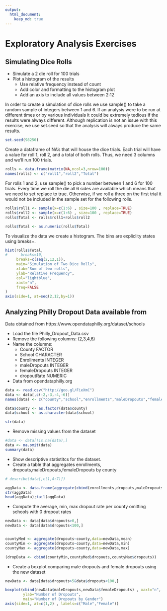 ```yaml
---
output:  
  html_document:  
    keep_md: true  
---
```


# Exploratory Analysis Exercises   

## Simulating Dice Rolls

  * Simulate a 2 die roll for 100 trials
  * Plot a histogram of the results
    + Use relative frequency instead of count
    + Add color and formatting to the histogram plot
    + Add an axis to include all values between 2:12


In order to create a simulation of dice rolls we use sample() to take a random sample of integers between 1 and 6.  If an analysis were to be run at different times or by various individuals it could be extremely tedious if the results were always different.  Although replication is not an issue with this exercise, we use set.seed so that the analysis will always produce the same results.
```r
set.seed(98250)
```

Create a dataframe of NA's that will house the dice trials.  Each trial will have a value for roll 1, roll 2, and a total of both rolls.  Thus, we need 3 columns and we'll run 100 trials. 
```r
rolls <- data.frame(matrix(NA,ncol=3,nrow=100))   
names(rolls) <- c("roll1","roll2","Total")
```

For rolls 1 and 2, use sample() to pick a number between 1 and 6 for 100 trials.  Every time we roll the die all 6 sides are available which means that we need to set replace to true.  Otherwise, if we roll a three on the first trial it would not be included in the sample set for the following rolls.
```r
rolls$roll1 <- sample(x=c(1:6) , size=100 , replace=TRUE)
rolls$roll2 <- sample(x=c(1:6) , size=100 , replace=TRUE)
rolls$Total <- rolls$roll1+rolls$roll2

rolls$Total <- as.numeric(rolls$Total)
```


To visualize the data we create a histogram.  The bins are expliclity states using breaks=.
```r
hist(rolls$Total,
#      breaks=10,
     breaks=c(seq(2,12,1)),
     main="Simulation of Two Dice Rolls",
     xlab="Sum of two rolls",
     ylab="Relative Frequency",
     col="lightblue",
     xaxt="n",
     freq=FALSE
)
axis(side=1, at=seq(2,12,by=1))
```




## Analyzing Philly Dropout Data available from 

Data obtained from https://www.opendataphilly.org/dataset/schools

* Load the file Philly_Dropout_Data.csv
* Remove the following columns: (2,3,4,6)
* Name the columns:
    + County FACTOR
    + School CHARACTER
    + Enrollments INTEGER
    + maleDropouts INTEGER
    + femaleDropouts INTEGER
    + dropoutRate NUMERIC
* Data from opendataphilly.org

```r

data <- read.csv("http://goo.gl/FieXmC")
data <- data[,c(-2,-3,-4,-6)]
names(data) <- c("county","school","enrollments","maleDropouts","femaleDropouts","dropouts","dropoutRate")

data$county <- as.factor(data$county)
data$school <- as.character(data$school)

str(data)

```

  * Remove missing values from the dataset

```{r]}
#data <- data[!is.na(data),]
data <- na.omit(data)
summary(data)
```

* Show descriptive statistitcs for the dataset.
* Create a table that aggregates enrollments, dropouts,maleDropouts,femaleDropouts by county

```r

# describe(data[,c(1,4:7)])

aggData <- data.frame(aggregate(cbind(enrollments,dropouts,maleDropouts,femaleDropouts)~county,data=data,sum))
str(aggData)
head(aggData);tail(aggData)

```

* Compute the average, min, max dropout rate per county omitting schools with 0 dropout rates
```r

newData <- data[data$dropouts>0,]
newData <- data[data$dropouts<100,]


countyMed <- aggregate(dropouts~county,data=newData,mean)
countyMin <- aggregate(dropouts~county,data=newData,min)
countyMax <- aggregate(dropouts~county,data=newData,max)

(dropData <- cbind(countyMin,countyMed$dropouts,countyMax$dropouts))

```

* Create a boxplot comparing male dropouts and female dropouts using the new dataset
```r
newData <- data[data$dropouts>5&data$dropouts<100,]

boxplot(cbind(newData$maleDropouts,newData$femaleDropouts) , xaxt="n", 
        ylab="Number of Dropouts",
        main="Number of Dropouts by Gender")
axis(side=1, at=c(1,2) , labels=c("Male","Female"))

```



